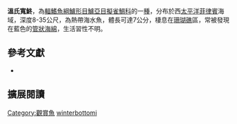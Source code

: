 {{Speciesbox
| name = 溫氏寬鮗
| image = 
| image_width = 250px
| image_caption = 
| status = NE
| status_system = IUCN3.1
| genus = Manonichthys
| species = winterbottomi
| authority = [[Gill|Gill]],[[2004年|2004年]]
| synonyms = 
}}

'''溫氏寬鮗'''，為[[輻鰭魚綱|輻鰭魚綱]][[鱸形目|鱸形目]][[鱸亞目|鱸亞目]][[擬雀鯛科|擬雀鯛科]]的一[[種|種]]，分布於西[[太平洋|太平洋]][[菲律賓|菲律賓]]海域，深度8-35公尺，為熱帶海水魚，體長可達7公分，棲息在[[珊瑚礁|珊瑚礁]]區，常被發現在藍色的[[管狀海綿|管狀海綿]]，生活習性不明。
==參考文獻 ==
*{{FishBase_species|genus=Manonichthys|species=winterbottomi|year=2017|month=1}}

== 擴展閱讀 ==
{{refbegin}}
{{wikispecies-inline|Manonichthys winterbottomi|溫氏寬鮗}}
{{refend}}
{{Taxonbar|from=Q6412548}}

[[Category:觀賞魚|Category:觀賞魚]]
[[Category:寬鮗屬|winterbottomi]]


{{鱸形目小作品}}